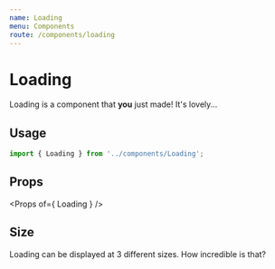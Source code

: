 ```yaml
---
name: Loading
menu: Components
route: /components/loading
---
```




# Loading

Loading is a component that **you** just made! It's lovely...

## Usage

```ts
import { Loading } from '../components/Loading';
```

<Playground>
    <Loading />
</Playground>

## Props

<Props of={ Loading } />

## Size

Loading can be displayed at 3 different sizes. How incredible is that?
